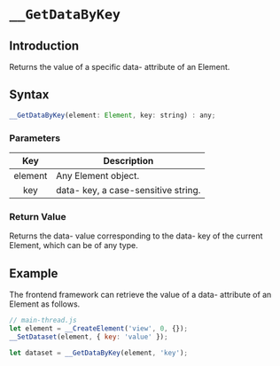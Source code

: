 # `__GetDataByKey`

## Introduction

Returns the value of a specific data- attribute of an Element.

## Syntax

```jsx
__GetDataByKey(element: Element, key: string) : any;
```

### Parameters

|   Key   | Description                         |
| :-----: | ----------------------------------- |
| element | Any Element object.                 |
|   key   | data- key, a case-sensitive string. |

### Return Value

Returns the data- value corresponding to the data- key of the current Element, which can be of any type.

## Example

The frontend framework can retrieve the value of a data- attribute of an Element as follows.

```jsx
// main-thread.js
let element = __CreateElement('view', 0, {});
__SetDataset(element, { key: 'value' });

let dataset = __GetDataByKey(element, 'key');
```
